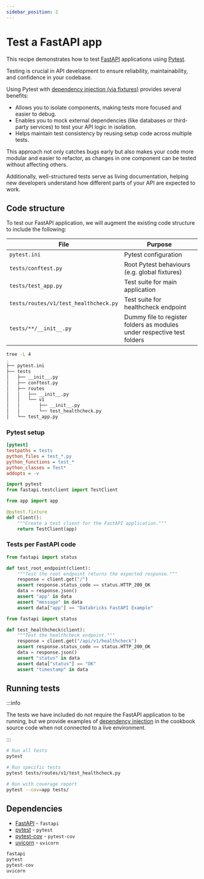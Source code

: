 ```yaml
---
sidebar_position: 2
---
```


# Test a FastAPI app

This recipe demonstrates how to test [FastAPI](https://fastapi.tiangolo.com/) applications using [Pytest](https://docs.pytest.org/en/stable/index.html).

Testing is crucial in API development to ensure reliability, maintainability, and confidence in your codebase.

Using Pytest with [dependency injection (via fixtures)](https://docs.pytest.org/en/4.6.x/fixture.html) provides several benefits:

- Allows you to isolate components, making tests more focused and easier to debug.
- Enables you to mock external dependencies (like databases or third-party services) to test your API logic in isolation.
- Helps maintain test consistency by reusing setup code across multiple tests.

This approach not only catches bugs early but also makes your code more modular and easier to refactor, as changes in one component can be tested without affecting others.

Additionally, well-structured tests serve as living documentation, helping new developers understand how different parts of your API are expected to work.

## Code structure

To test our FastAPI application, we will augment the existing code structure to include the following:

| File                                  | Purpose                                                                 |
| ------------------------------------- | ----------------------------------------------------------------------- |
| `pytest.ini`                          | Pytest configuration                                                    |
| `tests/conftest.py`                   | Root Pytest behaviours (e.g. global fixtures)                           |
| `tests/test_app.py`                   | Test suite for main application                                         |
| `tests/routes/v1/test_healthcheck.py` | Test suite for healthcheck endpoint                                     |
| `tests/**/__init__.py`                | Dummy file to register folders as modules under respective test folders |

```bash
tree -L 4
.
├── pytest.ini
├── tests
│   ├── __init__.py
│   ├── conftest.py
│   ├── routes
│   │   ├── __init__.py
│   │   └── v1
│   │       ├── __init__.py
│   │       └── test_healthcheck.py
│   └── test_app.py
```

### Pytest setup

```ini title="pytest.ini"
[pytest]
testpaths = tests
python_files = test_*.py
python_functions = test_*
python_classes = Test*
addopts = -v
```

```python title="tests/conftest.py"
import pytest
from fastapi.testclient import TestClient

from app import app

@pytest.fixture
def client():
    """Create a test client for the FastAPI application."""
    return TestClient(app)
```

### Tests per FastAPI code

```python title="tests/test_app.py"
from fastapi import status

def test_root_endpoint(client):
    """Test the root endpoint returns the expected response."""
    response = client.get("/")
    assert response.status_code == status.HTTP_200_OK
    data = response.json()
    assert "app" in data
    assert "message" in data
    assert data["app"] == "Databricks FastAPI Example"
```

```python title="tests/routes/v1/test_healthcheck.py"
from fastapi import status

def test_healthcheck(client):
    """Test the healthcheck endpoint."""
    response = client.get("/api/v1/healthcheck")
    assert response.status_code == status.HTTP_200_OK
    data = response.json()
    assert "status" in data
    assert data["status"] == "OK"
    assert "timestamp" in data
```

## Running tests

:::info

The tests we have included do not require the FastAPI application to be running, but we provide examples of [dependency injection](https://docs.pytest.org/en/4.6.x/fixture.html#fixtures-a-prime-example-of-dependency-injection) in the cookbook source code when not connected to a live environment.

:::

```bash
# Run all tests
pytest

# Run specific tests
pytest tests/routes/v1/test_healthcheck.py

# Run with coverage report
pytest --cov=app tests/
```

## Dependencies

- [FastAPI](https://pypi.org/project/fastapi/) - `fastapi`
- [pytest](https://pypi.org/project/pytest/) - `pytest`
- [pytest-cov](https://pypi.org/project/pytest-cov/) - `pytest-cov`
- [uvicorn](https://pypi.org/project/uvicorn/) - `uvicorn`

```python title="requirements.txt"
fastapi
pytest
pytest-cov
uvicorn
```
